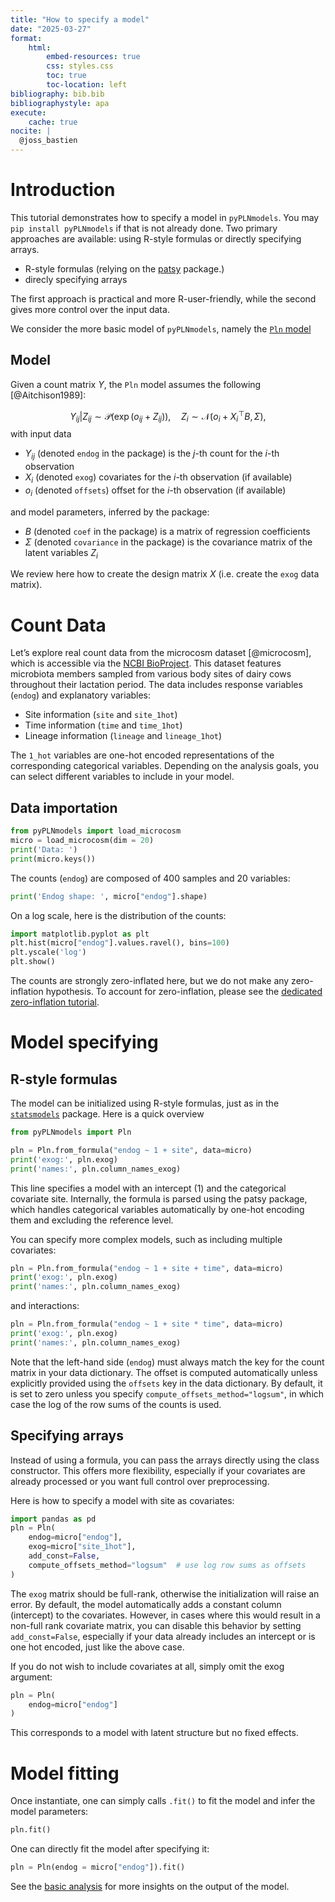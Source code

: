 ```yaml
---
title: "How to specify a model"
date: "2025-03-27"
format:
    html:
        embed-resources: true
        css: styles.css
        toc: true
        toc-location: left
bibliography: bib.bib
bibliographystyle: apa
execute:
    cache: true
nocite: |
  @joss_bastien
---
```



# Introduction

This tutorial demonstrates how to specify a model in `pyPLNmodels`. You may
`pip install pyPLNmodels` if that is not already done.
Two primary approaches are available: using R-style formulas or directly specifying arrays.

- R-style formulas (relying on the [patsy](https://patsy.readthedocs.io/en/latest/) package.)
- direcly specifying arrays

The first approach is practical and more R-user-friendly, while the second
gives more control over the input data.



We consider the more basic model of `pyPLNmodels`, namely the [`Pln`
model](https://pln-team.github.io/pyPLNmodels/pln.html)

## Model


Given a count matrix $Y$, the `Pln` model assumes the following [@Aitchison1989]:

$$ Y_{ij}| Z_{ij} \sim \mathcal P(\exp(o_{ij} + Z_{ij})), \quad Z_{i}\sim \mathcal N(o_i + X_i^{\top} B, \Sigma),$$
with input data

* $Y_{ij}$ (denoted `endog` in the package) is the $j$-th count for the $i$-th observation
* $X_i$ (denoted `exog`) covariates for the $i$-th observation (if available)
* $o_i$ (denoted `offsets`) offset for the $i$-th observation (if available)

and model parameters, inferred by the package:

* $B$ (denoted `coef` in the package) is a matrix of regression coefficients
* $\Sigma$ (denoted `covariance` in the package) is the covariance matrix of the latent variables $Z_i$

We review here how to create the design matrix $X$ (i.e. create the `exog` data matrix).

# Count Data

Let's explore real count data from the microcosm dataset [@microcosm],
which is accessible via the [NCBI BioProject](https://www.ncbi.nlm.nih.gov/bioproject/?term=PRJNA875059).
This dataset features microbiota members sampled from various body sites of dairy cows
throughout their lactation period. The data includes response variables (`endog`) and explanatory variables:

- Site information (`site` and `site_1hot`)
- Time information (`time` and `time_1hot`)
- Lineage information (`lineage` and `lineage_1hot`)

The `1_hot` variables are one-hot encoded representations of the corresponding
categorical variables. Depending on the analysis goals, you can select different
variables to include in your model.


## Data importation

```python
from pyPLNmodels import load_microcosm
micro = load_microcosm(dim = 20)
print('Data: ')
print(micro.keys())
```

The counts (`endog`) are composed of $400$ samples and $20$ variables:

```python
print('Endog shape: ', micro["endog"].shape)
```

On a log scale, here is the distribution of the counts:
```python
import matplotlib.pyplot as plt
plt.hist(micro["endog"].values.ravel(), bins=100)
plt.yscale('log')
plt.show()
```

The counts are strongly zero-inflated here, but we do not make any
zero-inflation hypothesis. To account for zero-inflation, please see the [dedicated zero-inflation tutorial](zero_inflation.html).

# Model specifying

## R-style formulas

The model can be initialized using R-style formulas, just as in the
[`statsmodels`](https://www.statsmodels.org/stable/example_formulas.html)
package. Here is a quick overview

```python
from pyPLNmodels import Pln

pln = Pln.from_formula("endog ~ 1 + site", data=micro)
print('exog:', pln.exog)
print('names:', pln.column_names_exog)
```


This line specifies a model with an intercept (1) and the categorical covariate site.
Internally, the formula is parsed using the patsy package, which handles categorical variables automatically by one-hot encoding them and excluding the reference level.

You can specify more complex models, such as including multiple covariates:

```python
pln = Pln.from_formula("endog ~ 1 + site + time", data=micro)
print('exog:', pln.exog)
print('names:', pln.column_names_exog)
```

and interactions:

```python
pln = Pln.from_formula("endog ~ 1 + site * time", data=micro)
print('exog:', pln.exog)
print('names:', pln.column_names_exog)
```

Note that the left-hand side (`endog`) must always match the key for the count
matrix in your data dictionary.
The offset is computed automatically unless explicitly provided using the
`offsets` key in the data dictionary.
By default, it is set to zero unless you specify
`compute_offsets_method="logsum"`, in which case the log of the row sums of the
counts is used.


## Specifying arrays


Instead of using a formula, you can pass the arrays directly using the class
constructor.
This offers more flexibility, especially if your covariates are already
processed or you want full control over preprocessing.

Here is how to specify a model with site as covariates:

```python
import pandas as pd
pln = Pln(
    endog=micro["endog"],
    exog=micro["site_1hot"],
    add_const=False,
    compute_offsets_method="logsum"  # use log row sums as offsets
)
```
The `exog` matrix should be full-rank, otherwise the initialization will raise an error.
By default, the model automatically adds a constant column (intercept) to the
covariates. However, in cases where this would result in a non-full rank covariate matrix,
you can disable this behavior by setting `add_const=False`, especially if your
data already includes an intercept or is one hot encoded, just like the above case.

If you do not wish to include covariates at all, simply omit the exog argument:


```python
pln = Pln(
    endog=micro["endog"]
)
```
This corresponds to a model with latent structure but no fixed effects.


# Model fitting

Once instantiate, one can simply calls `.fit()` to fit the model and infer the model parameters:


```python
pln.fit()
```

One can directly fit the model after specifying it:

```python
pln = Pln(endog = micro["endog"]).fit()
```


See the [basic analysis](basic_analysis.html) for more insights on the output of the model.
